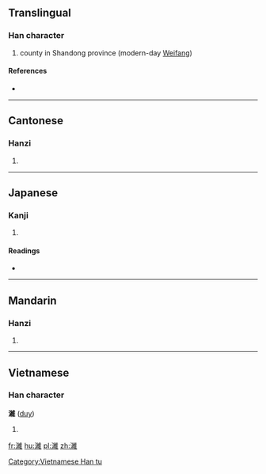 {{also|潍}}
==Translingual==

===Han character===
{{Han char|rn=85|rad=水|as=14|sn=17|four=3011<sub>4</sub>|canj=水女火土 (EVFG)}}

# county in Shandong province (modern-day [[Weifang]])

====References====
* {{Han ref|kx=0657.160|dkj=18533|dj=1067.170|hdz=31775.030|uh=6FF0|ud=28656|bh=C0E5|bd=49381}}

----

==Cantonese==

===Hanzi===
{{yue-hanzi|jyut=|y=wai4|sim=潍}}

# {{defn|lang=yue|sort=水14}}

----

==Japanese==

===Kanji===
{{ja-kanji|grade=|rs=水14}}

# {{defn|lang=ja|sort=水14}}

====Readings====
* {{ja-readings|on=[[い]] (i), [[ゆい]] (yui)|kun=}}

----

==Mandarin==

===Hanzi===
{{cmn-hanzi|sim=潍|pin=[[wéi]] ([[wei2]]), [[yíng]] ([[ying2]])|wg=wei<sup>2</sup>, ying<sup>2</sup>}}

# {{defn|lang=cmn|sort=水14}}

----

==Vietnamese==

===Han character===
'''濰''' ([[duy]])

# {{defn|lang=vi}}

[[Category:Vietnamese Han tu]]

[[fr:濰]]
[[hu:濰]]
[[pl:濰]]
[[zh:濰]]